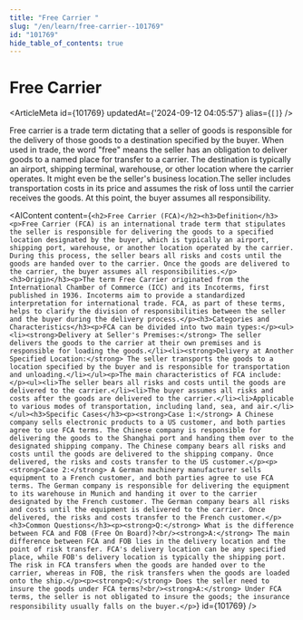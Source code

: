 ```yaml
---
title: "Free Carrier "
slug: "/en/learn/free-carrier--101769"
id: "101769"
hide_table_of_contents: true
---
```



# Free Carrier 

<ArticleMeta id={101769} updatedAt={'2024-09-12 04:05:57'} alias={`[]`} />
<div className='border-solid border-b border-t-0 my-4 border-[var(--ifm-color-gray-300)]' />

Free carrier is a trade term dictating that a seller of goods is responsible for the delivery of those goods to a destination specified by the buyer. When used in trade, the word "free" means the seller has an obligation to deliver goods to a named place for transfer to a carrier. The destination is typically an airport, shipping terminal, warehouse, or other location where the carrier operates. It might even be the seller's business location.The seller includes transportation costs in its price and assumes the risk of loss until the carrier receives the goods. At this point, the buyer assumes all responsibility.

<AIContent content={`<h2>Free Carrier (FCA)</h2><h3>Definition</h3><p>Free Carrier (FCA) is an international trade term that stipulates the seller is responsible for delivering the goods to a specified location designated by the buyer, which is typically an airport, shipping port, warehouse, or another location operated by the carrier. During this process, the seller bears all risks and costs until the goods are handed over to the carrier. Once the goods are delivered to the carrier, the buyer assumes all responsibilities.</p><h3>Origin</h3><p>The term Free Carrier originated from the International Chamber of Commerce (ICC) and its Incoterms, first published in 1936. Incoterms aim to provide a standardized interpretation for international trade. FCA, as part of these terms, helps to clarify the division of responsibilities between the seller and the buyer during the delivery process.</p><h3>Categories and Characteristics</h3><p>FCA can be divided into two main types:</p><ul><li><strong>Delivery at Seller's Premises:</strong> The seller delivers the goods to the carrier at their own premises and is responsible for loading the goods.</li><li><strong>Delivery at Another Specified Location:</strong> The seller transports the goods to a location specified by the buyer and is responsible for transportation and unloading.</li></ul><p>The main characteristics of FCA include:</p><ul><li>The seller bears all risks and costs until the goods are delivered to the carrier.</li><li>The buyer assumes all risks and costs after the goods are delivered to the carrier.</li><li>Applicable to various modes of transportation, including land, sea, and air.</li></ul><h3>Specific Cases</h3><p><strong>Case 1:</strong> A Chinese company sells electronic products to a US customer, and both parties agree to use FCA terms. The Chinese company is responsible for delivering the goods to the Shanghai port and handing them over to the designated shipping company. The Chinese company bears all risks and costs until the goods are delivered to the shipping company. Once delivered, the risks and costs transfer to the US customer.</p><p><strong>Case 2:</strong> A German machinery manufacturer sells equipment to a French customer, and both parties agree to use FCA terms. The German company is responsible for delivering the equipment to its warehouse in Munich and handing it over to the carrier designated by the French customer. The German company bears all risks and costs until the equipment is delivered to the carrier. Once delivered, the risks and costs transfer to the French customer.</p><h3>Common Questions</h3><p><strong>Q:</strong> What is the difference between FCA and FOB (Free On Board)?<br/><strong>A:</strong> The main difference between FCA and FOB lies in the delivery location and the point of risk transfer. FCA's delivery location can be any specified place, while FOB's delivery location is typically the shipping port. The risk in FCA transfers when the goods are handed over to the carrier, whereas in FOB, the risk transfers when the goods are loaded onto the ship.</p><p><strong>Q:</strong> Does the seller need to insure the goods under FCA terms?<br/><strong>A:</strong> Under FCA terms, the seller is not obligated to insure the goods; the insurance responsibility usually falls on the buyer.</p>`} id={101769} />
